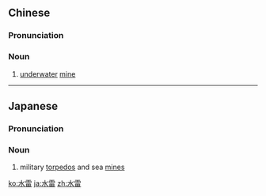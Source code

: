 ==Chinese==
{{zh-forms}}

===Pronunciation===
{{zh-pron
|m=shuǐléi
|c=seoi2 leoi4
|h=pfs=súi-lùi
|mn=qz,xm,zz:chúi-lûi
|w=2sr le
|cat=n
}}

===Noun===
{{zh-noun}}

# {{lb|zh|military}} [[underwater]] [[mine]]

----

==Japanese==
{{ja-kanjitab|すい|らい|yomi=o}}

===Pronunciation===
{{ja-pron|すいらい|y=o}}

===Noun===
{{ja-noun|すいらい}}

# military [[torpedo]]s and sea [[mine]]s

[[ko:水雷]]
[[ja:水雷]]
[[zh:水雷]]
